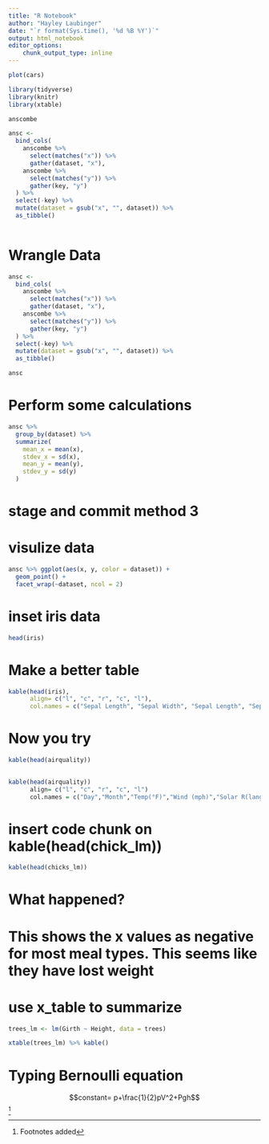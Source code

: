 ```yaml
---
title: "R Notebook"
author: "Hayley Laubinger"
date: "`r format(Sys.time(), '%d %B %Y')`"
output: html_notebook
editor_options: 
    chunk_output_type: inline
---
```


```r
plot(cars)
```


```r
library(tidyverse)
library(knitr)
library(xtable)
```



```r
anscombe
```
```r
ansc <-
  bind_cols(
    anscombe %>%
      select(matches("x")) %>%
      gather(dataset, "x"),
    anscombe %>%
      select(matches("y")) %>%
      gather(key, "y")
  ) %>%
  select(-key) %>%
  mutate(dataset = gsub("x", "", dataset)) %>%
  as_tibble()
    
```

# Wrangle Data
```r
ansc <-
  bind_cols(
    anscombe %>% 
      select(matches("x")) %>% 
      gather(dataset, "x"),
    anscombe %>% 
      select(matches("y")) %>% 
      gather(key, "y")
  ) %>%
  select(-key) %>% 
  mutate(dataset = gsub("x", "", dataset)) %>%  
  as_tibble()

```
```r
ansc
```
# Perform some calculations
```r
ansc %>%
  group_by(dataset) %>%
  summarize(
    mean_x = mean(x),
    stdev_x = sd(x),
    mean_y = mean(y),
    stdev_y = sd(y)
  )
```
# stage and commit method 3

# visulize data
```r
ansc %>% ggplot(aes(x, y, color = dataset)) + 
  geom_point() +
  facet_wrap(~dataset, ncol = 2)

```
# inset iris data
```r
head(iris)
```
# Make a better table
```r
kable(head(iris), 
      align= c("l", "c", "r", "c", "l"),
      col.names = c("Sepal Length", "Sepal Width", "Sepal Length", "Sepal Width", "Species"))
```
# Now you try
```r
kable(head(airquality)) 
      
```
```r
kable(head(airquality))
      align= c("l", "c", "r", "c", "l")
      col.names = c("Day","Month","Temp(°F)","Wind (mph)","Solar R(lang)","Ozone (ppb)")
```
# insert code chunk on kable(head(chick_lm))
```r
kable(head(chicks_lm))
```
# What happened?
# This shows the x values as negative for most meal types. This seems like they have lost weight
# use x_table to summarize
```r
trees_lm <- lm(Girth ~ Height, data = trees)

xtable(trees_lm) %>% kable()
```
# Typing Bernoulli equation
$$constant= p+\frac{1}{2}pV^2+Pgh$$
^[Footnotes added]

